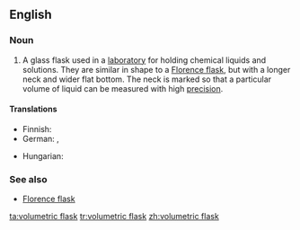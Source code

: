==English==
{{wikipedia}}
===Noun===
{{en-noun|sg=[[volumetric]] [[flask]]}}

# {{context|chemistry}} A glass flask used in a [[laboratory]] for holding chemical liquids and solutions. They are similar in shape to a [[Florence flask]], but with a longer neck and wider flat bottom. The neck is marked so that a particular volume of liquid can be measured with high [[precision]].

====Translations====
{{trans-top|laboratory flask}}
* Finnish: {{t-|fi|mittapullo}}
* German: {{t-|de|Messkolben|m}}, {{t-|de|Maßkolben|m}}
{{trans-mid}}
* Hungarian: {{t-|hu|mérőlombik}}
{{trans-bottom}}

===See also===
*[[Florence flask]]

[[ta:volumetric flask]]
[[tr:volumetric flask]]
[[zh:volumetric flask]]